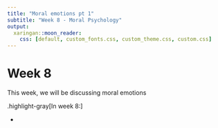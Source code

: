 ```yaml
---
title: "Moral emotions pt 1"
subtitle: "Week 8 - Moral Psychology"
output:
  xaringan::moon_reader:
    css: [default, custom_fonts.css, custom_theme.css, custom.css]
---
```


# Week 8

This week, we will be discussing moral emotions 

.highlight-gray[In week 8:]

- 
